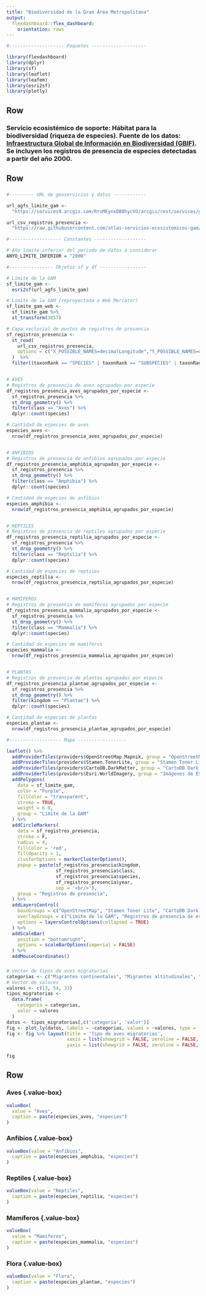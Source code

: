 ```yaml
---
title: "Biodiversidad de la Gran Área Metropolitana"
output: 
  flexdashboard::flex_dashboard:
    orientation: rows
---
```


```r
#-------------------- Paquetes --------------------

library(flexdashboard)
library(dplyr)
library(sf)
library(leaflet)
library(leafem)
library(esri2sf)
library(plotly)

```

Row {data-height=10}
-----------------------------------------------------------------------
### **Servicio ecosistémico de soporte: Hábitat para la biodiversidad (riqueza de especies). Fuente de los datos: [Infraestructura Global de Información en Biodiversidad (GBIF)](https://www.gbif.org/occurrence/download/0002762-200127171203522). Se incluyen los registros de presencia de especies detectadas a partir del año 2000.**

Row {data-height=800}
-----------------------------------------------------------------------

### {data-width=600}
```r

#--------- URL de geoservicios y datos ------------

url_agfs_limite_gam <-
  "https://services9.arcgis.com/RrvMEynxDB8hycVO/arcgis/rest/services/gam_limite_gam/FeatureServer/0"

url_csv_registros_presencia <-
  "https://raw.githubusercontent.com/atlas-servicios-ecosistemicos-gam/datos-biodiversidad/main/gam/gam-registros-presencia-chordata-plantae.csv"

#------------------- Constantes -------------------

# Año límite inferior del periodo de datos a considerar
ANYO_LIMITE_INFERIOR = "2000"

#---------------- Objetos sf y df -----------------

# Límite de la GAM
sf_limite_gam <- 
  esri2sf(url_agfs_limite_gam)

# Límite de la GAM (reproyectada a Web Mercator)
sf_limite_gam_web <- 
  sf_limite_gam %>%
  st_transform(3857)

# Capa vectorial de puntos de registros de presencia
sf_registros_presencia <- 
  st_read(
    url_csv_registros_presencia, 
    options = c("X_POSSIBLE_NAMES=decimalLongitude","Y_POSSIBLE_NAMES=decimalLatitude")
  )  %>%
  filter((taxonRank == "SPECIES" | taxonRank == "SUBSPECIES" | taxonRank == "VARIETY" | taxonRank == "FORM") & year >= ANYO_LIMITE_INFERIOR)


# AVES
# Registros de presencia de aves agrupados por especie
df_registros_presencia_aves_agrupados_por_especie <-
  sf_registros_presencia %>%
  st_drop_geometry() %>%
  filter(class == "Aves") %>%
  dplyr::count(species)

# Cantidad de especies de aves
especies_aves <-
  nrow(df_registros_presencia_aves_agrupados_por_especie)


# ANFIBIOS
# Registros de presencia de anfibios agrupados por especie
df_registros_presencia_amphibia_agrupados_por_especie <-
  sf_registros_presencia %>%
  st_drop_geometry() %>%
  filter(class == "Amphibia") %>%
  dplyr::count(species)

# Cantidad de especies de anfibios
especies_amphibia <-
  nrow(df_registros_presencia_amphibia_agrupados_por_especie)


# REPTILES
# Registros de presencia de reptiles agrupados por especie
df_registros_presencia_reptilia_agrupados_por_especie <-
  sf_registros_presencia %>%
  st_drop_geometry() %>%
  filter(class == "Reptilia") %>%
  dplyr::count(species)

# Cantidad de especies de reptiles
especies_reptilia <-
  nrow(df_registros_presencia_reptilia_agrupados_por_especie)


# MAMÍFEROS
# Registros de presencia de mamíferos agrupados por especie
df_registros_presencia_mammalia_agrupados_por_especie <-
  sf_registros_presencia %>%
  st_drop_geometry() %>%
  filter(class == "Mammalia") %>%
  dplyr::count(species)

# Cantidad de especies de mamíferos
especies_mammalia <-
  nrow(df_registros_presencia_mammalia_agrupados_por_especie)


# PLANTAS
# Registros de presencia de plantas agrupados por especie
df_registros_presencia_plantae_agrupados_por_especie <-
  sf_registros_presencia %>%
  st_drop_geometry() %>%
  filter(kingdom == "Plantae") %>%
  dplyr::count(species)

# Cantidad de especies de plantas
especies_plantae <-
  nrow(df_registros_presencia_plantae_agrupados_por_especie)

```

```r

#------------------- Mapa ------------------

leaflet() %>%
  addProviderTiles(providers$OpenStreetMap.Mapnik, group = "OpenStreetMap") %>%
  addProviderTiles(providers$Stamen.TonerLite, group = "Stamen Toner Lite") %>%
  addProviderTiles(providers$CartoDB.DarkMatter, group = "CartoDB Dark Matter") %>%
  addProviderTiles(providers$Esri.WorldImagery, group = "Imágenes de ESRI") %>%
  addPolygons(
    data = sf_limite_gam,
    color = "Purple",
    fillColor = "transparent",
    stroke = TRUE,
    weight = 6.0,
    group = "Límite de la GAM"
  ) %>%
  addCircleMarkers(
    data = sf_registros_presencia,
    stroke = F,
    radius = 4,
    fillColor = 'red',
    fillOpacity = 1,
    clusterOptions = markerClusterOptions(),
    popup = paste(sf_registros_presencia$kingdom,
                  sf_registros_presencia$class,
                  sf_registros_presencia$species,
                  sf_registros_presencia$year, 
                  sep = '<br/>'),
    group = "Registros de presencia",
  ) %>%  
  addLayersControl(
    baseGroups = c("OpenStreetMap", "Stamen Toner Lite", "CartoDB Dark Matter", "Imágenes de ESRI"),
    overlayGroups = c("Límite de la GAM", "Registros de presencia de especies"),
    options = layersControlOptions(collapsed = TRUE)    
  ) %>%  
  addScaleBar(
    position = "bottomright",
    options = scaleBarOptions(imperial = FALSE)
  ) %>%
  addMouseCoordinates()
```

### {data-width=400}
```r

# Vector de tipos de aves migratorias
categorias <- c("Migrantes continentales", "Migrantes altitudinales", "Residentes")
# Vector de valores
valores <- c(13, 54, 33)
tipos_migratorias <- 
  data.frame(
    categoria = categorias, 
    valor = valores
  )
datos <- tipos_migratorias[,c('categoria', 'valor')]
fig <- plot_ly(datos, labels = ~categorias, values = ~valores, type = 'pie')
fig <- fig %>% layout(title = 'Tipo de aves migratorias',
                      xaxis = list(showgrid = FALSE, zeroline = FALSE, showticklabels = FALSE),
                      yaxis = list(showgrid = FALSE, zeroline = FALSE, showticklabels = FALSE))

fig

```

Row {data-height=190}
-----------------------------------------------------------------------

### Aves {.value-box} {data-width=200}
```r
valueBox(
  value = "Aves", 
  caption = paste(especies_aves, "especies")
)
```

### Anfibios {.value-box} {data-width=200}
```r
valueBox(value = "Anfibios", 
  caption = paste(especies_amphibia, "especies")
)
```

### Reptiles {.value-box} {data-width=200}
```r
valueBox(value = "Reptiles", 
  caption = paste(especies_reptilia, "especies")
)
```

### Mamíferos {.value-box} {data-width=200}
```r
valueBox(
  value = "Mamíferos",
  caption = paste(especies_mammalia, "especies")
)
```

### Flora {.value-box} {data-width=200}
```r
valueBox(value = "Flora", 
  caption = paste(especies_plantae, "especies")
)
```